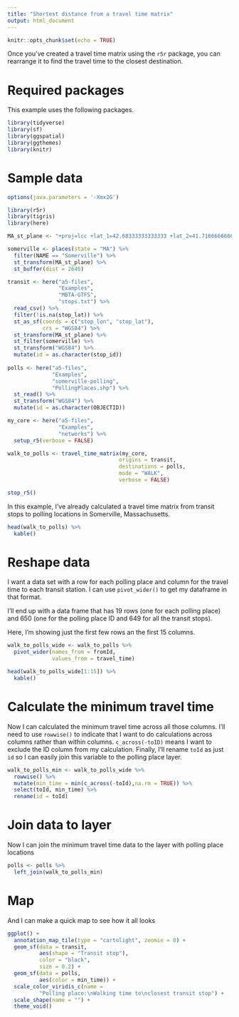 ```yaml
---
title: "Shortest distance from a travel time matrix"
output: html_document
---
```


```r
knitr::opts_chunk$set(echo = TRUE)
```

Once you've created a travel time matrix using the `r5r`
package, you can rearrange it to find the travel time to 
the closest destination.

# Required packages

This example uses the following packages. 

```r
library(tidyverse)
library(sf)
library(ggspatial)
library(ggthemes)
library(knitr)
```

# Sample data

```r
options(java.parameters = '-Xmx2G')

library(r5r)
library(tigris)
library(here)

MA_st_plane <- "+proj=lcc +lat_1=42.68333333333333 +lat_2=41.71666666666667 +lat_0=41 +lon_0=-71.5 +x_0=200000.0001016002 +y_0=750000 +ellps=GRS80 +towgs84=0,0,0,0,0,0,0 +to_meter=0.3048006096012192 +no_defs"

somerville <- places(state = "MA") %>%
  filter(NAME == "Somerville") %>%
  st_transform(MA_st_plane) %>%
  st_buffer(dist = 2640)

transit <- here("a5-files",
                "Examples",
                "MBTA-GTFS",
                "stops.txt") %>%
  read_csv() %>%
  filter(!is.na(stop_lat)) %>%
  st_as_sf(coords = c("stop_lon", "stop_lat"),
           crs = "WGS84") %>%
  st_transform(MA_st_plane) %>%
  st_filter(somerville) %>%
  st_transform("WGS84") %>%
  mutate(id = as.character(stop_id))
  
polls <- here("a5-files",
              "Examples",
              "somerville-polling",
              "PollingPlaces.shp") %>%
  st_read() %>%
  st_transform("WGS84") %>%
  mutate(id = as.character(OBJECTID))

my_core <- here("a5-files",
                "Examples",
                "networks") %>%
  setup_r5(verbose = FALSE)

walk_to_polls <- travel_time_matrix(my_core,
                                   origins = transit,
                                   destinations = polls,
                                   mode = "WALK",
                                   verbose = FALSE)

stop_r5()
```

In this example, I've already calculated a travel time
matrix from transit stops to polling locations in 
Somerville, Massachusetts.

```r
head(walk_to_polls) %>%
  kable()
```

# Reshape data

I want a data set with a row for each polling place and column for 
the travel time to each transit station. I can use `pivot_wider()`
to get my dataframe in that format. 

I'll end up with a data frame that has 19 rows (one for each polling
place) and 650 (one for the polling place ID and 649 for all the 
transit stops).

Here, I'm showing just the first few rows an the first 15 columns.

```r
walk_to_polls_wide <- walk_to_polls %>%
  pivot_wider(names_from = fromId,
              values_from = travel_time)

head(walk_to_polls_wide[1:15]) %>%
  kable()
```

# Calculate the minimum travel time

Now I can calculated the minimum travel time across all those
columns. I'll need to use `rowwise()` to indicate that I 
want to do calculations across columns rather than within
columns. `c_across(-toID)` means I want to exclude the ID 
column from my calculation. Finally, I'll rename `toId`
as just `id` so I can easily join this variable to the 
polling place layer.

```r
walk_to_polls_min <- walk_to_polls_wide %>%
  rowwise() %>%
  mutate(min_time = min(c_across(-toId),na.rm = TRUE)) %>%
  select(toId, min_time) %>%
  rename(id = toId)
```

# Join data to layer

Now I can join the minimum travel time data to the layer with 
polling place locations

```r
polls <- polls %>%
  left_join(walk_to_polls_min)
```

# Map

And I can make a quick map to see how it all looks

```r
ggplot() +
  annotation_map_tile(type = "cartolight", zoomin = 0) +
  geom_sf(data = transit,
          aes(shape = "Transit stop"),
          color = "black",
          size = 0.2) +
  geom_sf(data = polls,
          aes(color = min_time)) +
  scale_color_viridis_c(name = 
          "Polling place:\nWalking time to\nclosest transit stop") +
  scale_shape(name = "") +
  theme_void()
```  
